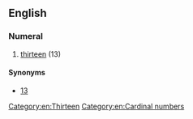 ==English==

===Numeral===
{{head|en|numeral}}

# {{context|nonstandard}} [[thirteen]] (13)

====Synonyms====
* [[13]]

[[Category:en:Thirteen]]
[[Category:en:Cardinal numbers]]